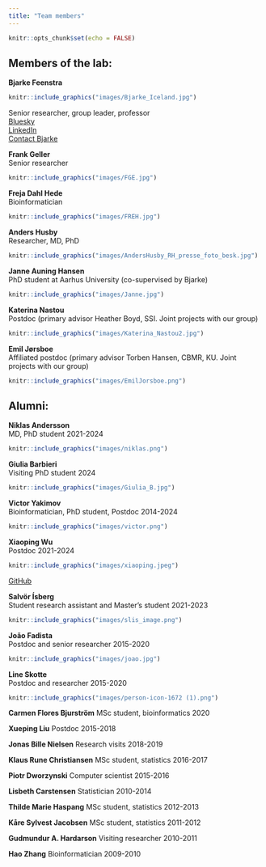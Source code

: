 ```yaml
---
title: "Team members"
---
```


```r
knitr::opts_chunk$set(echo = FALSE)
```
## Members of the lab:  



**Bjarke Feenstra**  
```r
knitr::include_graphics("images/Bjarke_Iceland.jpg")
```
Senior researcher, group leader, professor  
[Bluesky](https://bsky.app/profile/bfeenstra.bsky.social)  
[LinkedIn](https://www.linkedin.com/in/bjarke-feenstra-6230374/)    
[Contact Bjarke](mailto:fee@ssi.dk)

**Frank Geller**  
Senior researcher  

```r
knitr::include_graphics("images/FGE.jpg")
```

**Freja Dahl Hede**    
Bioinformatician

```r
knitr::include_graphics("images/FREH.jpg")
```

**Anders Husby**    
Researcher, MD, PhD

```r
knitr::include_graphics("images/AndersHusby_RH_presse_foto_besk.jpg")
```

**Janne Auning Hansen**    
PhD student at Aarhus University (co-supervised by Bjarke)

```r
knitr::include_graphics("images/Janne.jpg")
```

**Katerina Nastou**    
Postdoc (primary advisor Heather Boyd, SSI. Joint projects with our group)

```r
knitr::include_graphics("images/Katerina_Nastou2.jpg")
```

**Emil Jørsboe**    
Affiliated postdoc (primary advisor Torben Hansen, CBMR, KU. Joint projects with our group)

```r
knitr::include_graphics("images/EmilJorsboe.png")
```

## Alumni:  

**Niklas Andersson**  
MD, PhD student 2021-2024

```r
knitr::include_graphics("images/niklas.png")
```

**Giulia Barbieri**    
Visiting PhD student 2024

```r
knitr::include_graphics("images/Giulia_B.jpg")
```

**Victor Yakimov**  
Bioinformatician, PhD student, Postdoc 2014-2024

```r
knitr::include_graphics("images/victor.png")
```

**Xiaoping Wu**  
Postdoc 2021-2024

```r
knitr::include_graphics("images/xiaoping.jpeg")
```
[GitHub](https://xiaoping-wu.github.io/XiaopingWu/)

**Salvör Ísberg**  
Student research assistant and Master's student 2021-2023 

```r
knitr::include_graphics("images/slis_image.png")
```

**João Fadista**  
Postdoc and senior researcher 2015-2020

```r
knitr::include_graphics("images/joao.jpg")
```

**Line Skotte**  
Postdoc and researcher 2015-2020

```r
knitr::include_graphics("images/person-icon-1672 (1).png")
```

**Carmen Flores Bjurström**
MSc student, bioinformatics 2020

**Xueping Liu**
Postdoc 2015-2018

**Jonas Bille Nielsen**
Research visits 2018-2019

**Klaus Rune Christiansen**
MSc student, statistics 2016-2017

**Piotr Dworzynski**
Computer scientist 2015-2016

**Lisbeth Carstensen**
Statistician 2010-2014

**Thilde Marie Haspang** 
MSc student, statistics 2012-2013 

**Kåre Sylvest Jacobsen** 
MSc student, statistics 2011-2012 

**Gudmundur A. Hardarson** 
Visiting researcher 2010-2011

**Hao Zhang**
Bioinformatician 2009-2010
